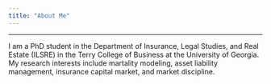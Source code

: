 ```yaml
---
title: "About Me"
---
```

**************
I am a PhD student in the Department of Insurance, Legal Studies, and Real Estate (ILSRE) in the Terry College of Business at the University of Georgia. My research interests include martality modeling, asset liability management, insurance capital market, and market discipline.